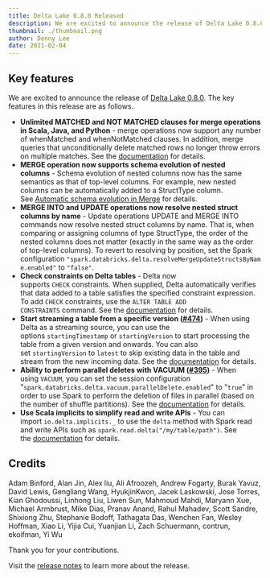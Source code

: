 ```yaml
---
title: Delta Lake 0.8.0 Released
description: We are excited to announce the release of Delta Lake 0.8.0.
thumbnail: ./thumbnail.png
author: Denny Lee
date: 2021-02-04
---
```


## Key features

We are excited to announce the release of [Delta Lake 0.8.0](https://github.com/delta-io/delta/releases/tag/v0.8.0). The key features in this release are as follows.

- **Unlimited MATCHED and NOT MATCHED clauses for merge operations in Scala, Java, and Python** - merge operations now support any number of whenMatched and whenNotMatched clauses. In addition, merge queries that unconditionally delete matched rows no longer throw errors on multiple matches. See the [documentation](https://docs.delta.io/0.8.0/delta-update.html#operation-semantics) for details.
- **MERGE operation now supports schema evolution of nested columns** - Schema evolution of nested columns now has the same semantics as that of top-level columns. For example, new nested columns can be automatically added to a StructType column. See [Automatic schema evolution in Merge](https://docs.delta.io/0.8.0/delta-update.html#operation-semantics) for details.
- **MERGE INTO and UPDATE operations now resolve nested struct columns by name** - Update operations UPDATE and MERGE INTO commands now resolve nested struct columns by name. That is, when comparing or assigning columns of type StructType, the order of the nested columns does not matter (exactly in the same way as the order of top-level columns). To revert to resolving by position, set the Spark configuration `"spark.databricks.delta.resolveMergeUpdateStructsByName.enabled"` to `"false"`.
- **Check constraints on Delta tables** - Delta now supports `CHECK` constraints. When supplied, Delta automatically verifies that data added to a table satisfies the specified constraint expression. To add `CHECK` constraints, use the `ALTER TABLE ADD CONSTRAINTS` command. See the [documentation](https://docs.delta.io/0.8.0/delta-constraints.html) for details.
- **Start streaming a table from a specific version ([#474](https://github.com/delta-io/delta/issues/474))** - When using Delta as a streaming source, you can use the options `startingTimestamp` or `startingVersion` to start processing the table from a given version and onwards. You can also set `startingVersion` to `latest` to skip existing data in the table and stream from the new incoming data. See the [documentation](https://docs.delta.io/0.8.0/delta-streaming.html#specify-initial-position) for details.
- **Ability to perform parallel deletes with VACUUM ([#395](https://docs.delta.io/0.8.0/delta-streaming.html#specify-initial-position))** - When using `VACUUM`, you can set the session configuration "`spark.databricks.delta.vacuum.parallelDelete.enabled`" to "`true`" in order to use Spark to perform the deletion of files in parallel (based on the number of shuffle partitions). See the [documentation](https://docs.delta.io/0.8.0/delta-utility.html#remove-files-no-longer-referenced-by-a-delta-table) for details.
- **Use Scala implicits to simplify read and write APIs** - You can import `io.delta.implicits._` to use the `delta` method with Spark read and write APIs such as `spark.read.delta("/my/table/path")`. See the [documentation](https://docs.delta.io/0.8.0/delta-streaming.html#delta-table-as-a-stream-source) for details.

## Credits

Adam Binford, Alan Jin, Alex liu, Ali Afroozeh, Andrew Fogarty, Burak Yavuz, David Lewis, Gengliang Wang, HyukjinKwon, Jacek Laskowski, Jose Torres, Kian Ghodoussi, Linhong Liu, Liwen Sun, Mahmoud Mahdi, Maryann Xue, Michael Armbrust, Mike Dias, Pranav Anand, Rahul Mahadev, Scott Sandre, Shixiong Zhu, Stephanie Bodoff, Tathagata Das, Wenchen Fan, Wesley Hoffman, Xiao Li, Yijia Cui, Yuanjian Li, Zach Schuermann, contrun, ekoifman, Yi Wu

Thank you for your contributions.

Visit the [release notes](https://github.com/delta-io/delta/releases/tag/v0.8.0) to learn more about the release.
